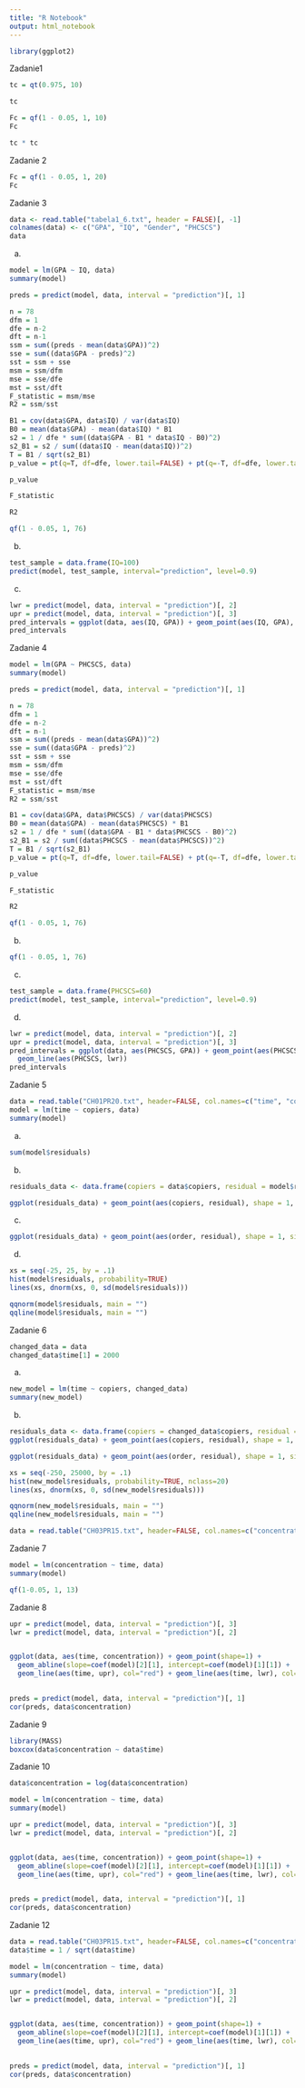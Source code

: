 ```yaml
---
title: "R Notebook"
output: html_notebook
---
```

```r
library(ggplot2)
```

Zadanie1

```r
tc = qt(0.975, 10)
```
```r
tc
```

```r
Fc = qf(1 - 0.05, 1, 10)
Fc
```

```r
tc * tc
```
Zadanie 2
```r
Fc = qf(1 - 0.05, 1, 20)
Fc
```



Zadanie 3 
```r
data <- read.table("tabela1_6.txt", header = FALSE)[, -1]
colnames(data) <- c("GPA", "IQ", "Gender", "PHCSCS")
data
```
a)

```r
model = lm(GPA ~ IQ, data)
summary(model)
```
```r
preds = predict(model, data, interval = "prediction")[, 1]

n = 78 
dfm = 1
dfe = n-2
dft = n-1
ssm = sum((preds - mean(data$GPA))^2)
sse = sum((data$GPA - preds)^2)
sst = ssm + sse
msm = ssm/dfm
mse = sse/dfe
mst = sst/dft
F_statistic = msm/mse
R2 = ssm/sst

B1 = cov(data$GPA, data$IQ) / var(data$IQ)
B0 = mean(data$GPA) - mean(data$IQ) * B1
s2 = 1 / dfe * sum((data$GPA - B1 * data$IQ - B0)^2)
s2_B1 = s2 / sum((data$IQ - mean(data$IQ))^2)
T = B1 / sqrt(s2_B1)
p_value = pt(q=T, df=dfe, lower.tail=FALSE) + pt(q=-T, df=dfe, lower.tail=TRUE)
```

```r
p_value
```

```r
F_statistic
```
```r
R2
```
```r
qf(1 - 0.05, 1, 76)
```

b)
```r
test_sample = data.frame(IQ=100)
predict(model, test_sample, interval="prediction", level=0.9)
```
c)
```r
lwr = predict(model, data, interval = "prediction")[, 2]
upr = predict(model, data, interval = "prediction")[, 3]
pred_intervals = ggplot(data, aes(IQ, GPA)) + geom_point(aes(IQ, GPA), shape = 1, size = 2)  + geom_line(aes(IQ, upr)) + geom_line(aes(IQ, lwr))
pred_intervals
```
Zadanie 4

```r
model = lm(GPA ~ PHCSCS, data)
summary(model)
```
```r
preds = predict(model, data, interval = "prediction")[, 1]

n = 78 
dfm = 1
dfe = n-2
dft = n-1
ssm = sum((preds - mean(data$GPA))^2)
sse = sum((data$GPA - preds)^2)
sst = ssm + sse
msm = ssm/dfm
mse = sse/dfe
mst = sst/dft
F_statistic = msm/mse
R2 = ssm/sst

B1 = cov(data$GPA, data$PHCSCS) / var(data$PHCSCS)
B0 = mean(data$GPA) - mean(data$PHCSCS) * B1
s2 = 1 / dfe * sum((data$GPA - B1 * data$PHCSCS - B0)^2)
s2_B1 = s2 / sum((data$PHCSCS - mean(data$PHCSCS))^2)
T = B1 / sqrt(s2_B1)
p_value = pt(q=T, df=dfe, lower.tail=FALSE) + pt(q=-T, df=dfe, lower.tail=TRUE)
```
```r
p_value
```


```r
F_statistic
```
```r
R2
```
```r
qf(1 - 0.05, 1, 76)
```
b)

```r
qf(1 - 0.05, 1, 76)
```
c)
```r
test_sample = data.frame(PHCSCS=60)
predict(model, test_sample, interval="prediction", level=0.9)
```
d)
```r
lwr = predict(model, data, interval = "prediction")[, 2]
upr = predict(model, data, interval = "prediction")[, 3]
pred_intervals = ggplot(data, aes(PHCSCS, GPA)) + geom_point(aes(PHCSCS, GPA), shape = 1, size = 2)  + geom_line(aes(PHCSCS, upr)) +
  geom_line(aes(PHCSCS, lwr))
pred_intervals
```
Zadanie 5

```r
data = read.table("CH01PR20.txt", header=FALSE, col.names=c("time", "copiers"))
model = lm(time ~ copiers, data)
summary(model)
```

a)

```r
sum(model$residuals)
```
b)
```r
residuals_data <- data.frame(copiers = data$copiers, residual = model$residuals, order = c(1:45))

ggplot(residuals_data) + geom_point(aes(copiers, residual), shape = 1, size = 2) 
```



c)
```r
ggplot(residuals_data) + geom_point(aes(order, residual), shape = 1, size = 2) 
```
d)
```r
xs = seq(-25, 25, by = .1)
hist(model$residuals, probability=TRUE)
lines(xs, dnorm(xs, 0, sd(model$residuals)))
```
```r
qqnorm(model$residuals, main = "")
qqline(model$residuals, main = "")
```
Zadanie 6

```r
changed_data = data
changed_data$time[1] = 2000
```

a)
```r
new_model = lm(time ~ copiers, changed_data)
summary(new_model)
```
b)
```r
residuals_data <- data.frame(copiers = changed_data$copiers, residual = new_model$residuals, order = c(1:45))
ggplot(residuals_data) + geom_point(aes(copiers, residual), shape = 1, size = 2) 
```


```r
ggplot(residuals_data) + geom_point(aes(order, residual), shape = 1, size = 2) 
```

```r
xs = seq(-250, 25000, by = .1)
hist(new_model$residuals, probability=TRUE, nclass=20)
lines(xs, dnorm(xs, 0, sd(new_model$residuals)))
```
```r
qqnorm(new_model$residuals, main = "")
qqline(new_model$residuals, main = "")
```


```r
data = read.table("CH03PR15.txt", header=FALSE, col.names=c("concentration", "time"))
```

Zadanie 7

```r
model = lm(concentration ~ time, data)
summary(model)
```
```r
qf(1-0.05, 1, 13)
```

Zadanie 8

```r

upr = predict(model, data, interval = "prediction")[, 3]
lwr = predict(model, data, interval = "prediction")[, 2]


ggplot(data, aes(time, concentration)) + geom_point(shape=1) +
  geom_abline(slope=coef(model)[2][1], intercept=coef(model)[1][1]) + 
  geom_line(aes(time, upr), col="red") + geom_line(aes(time, lwr), col="red")
  
```

```r
preds = predict(model, data, interval = "prediction")[, 1]
cor(preds, data$concentration)
```

Zadanie 9

```r
library(MASS)
boxcox(data$concentration ~ data$time)
```

Zadanie 10
```r
data$concentration = log(data$concentration)
```


```r
model = lm(concentration ~ time, data)
summary(model)
```
```r
upr = predict(model, data, interval = "prediction")[, 3]
lwr = predict(model, data, interval = "prediction")[, 2]


ggplot(data, aes(time, concentration)) + geom_point(shape=1) +
  geom_abline(slope=coef(model)[2][1], intercept=coef(model)[1][1]) + 
  geom_line(aes(time, upr), col="red") + geom_line(aes(time, lwr), col="red")
  
```

```r
preds = predict(model, data, interval = "prediction")[, 1]
cor(preds, data$concentration)
```


Zadanie 12

```r
data = read.table("CH03PR15.txt", header=FALSE, col.names=c("concentration", "time"))
data$time = 1 / sqrt(data$time)
```


```r
model = lm(concentration ~ time, data)
summary(model)

```

```r
upr = predict(model, data, interval = "prediction")[, 3]
lwr = predict(model, data, interval = "prediction")[, 2]


ggplot(data, aes(time, concentration)) + geom_point(shape=1) +
  geom_abline(slope=coef(model)[2][1], intercept=coef(model)[1][1]) + 
  geom_line(aes(time, upr), col="red") + geom_line(aes(time, lwr), col="red")
  
```

```r
preds = predict(model, data, interval = "prediction")[, 1]
cor(preds, data$concentration)
```












